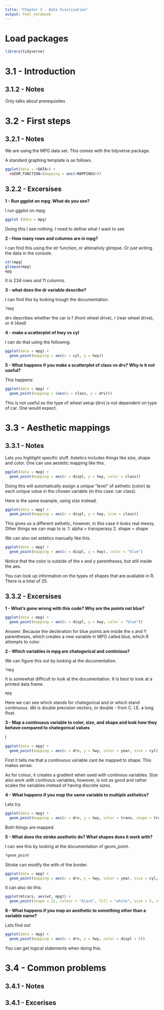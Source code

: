 ```yaml
---
title: "Chapter 3 - Data Visulisation"
output: html_notebook
---
```

# Load packages
```r
library(tidyverse)
```


# 3.1 - Introduction
## 3.1.2 - Notes
Only talks about prerequisites

# 3.2 - First steps
## 3.2.1 - Notes
We are using the MPG data set. This comes with the tidyverse package.

A standard graphing template is as follows.

```r
ggplot(data = <DATA>) +
  <GEOM_FUNCTION>(mapping = aes(<MAPPINGS>))
```

## 3.2.2 - Excersises
**1 - Run ggplot on mpg. What do you see?**

I run ggplot on mpg:

```r
ggplot (data = mpg)
```

Doing this I see nothing. I need to define what I want to see

**2 - How many rows and columns are in mpg?**

I can find this using the str function, or altenativly glimpse. Or just writing the data in the console.

```r
str(mpg)
glimpse(mpg)
mpg
```


It is 234 rows and 11 columns.

**3 - what does the dr variable describe?**

I can find this by looking trough the documentation.
```r
?mpg
```

drv describes whether the car is f (front wheel drive), r (rear wheel drive), or 4 (4wd)

**4 - make a scatterplot of hwy vs cyl**

I can do that using the following.
```r
ggplot(data = mpg) +
  geom_point(mapping = aes(x = cyl, y = hwy))
```

**5 - What happens if you make a scatterplot of class vs drv? Why is it not useful?**

This happens:
```r
ggplot(data = mpg) +
  geom_point(mapping = (aes(x = class, y = drv)))
```

This is not useful as the type of wheel setup (drv) is not dependent on type of car. One would expect.


# 3.3 - Aesthetic mappings
## 3.3.1 - Notes
Lets you highlight specific stuff. Astetics includes things like size, shape and color. One can use aestetic mapping like this.
```r
ggplot(data = mpg) + 
  geom_point(mapping = aes(x = displ, y = hwy, color = class))
```

Doing this will automatically assign a unique "level" of asthetic (color) tp each unique value in the chosen variable (in this case: car class).

Here is the same example, using size instead.
```r
ggplot(data = mpg) + 
  geom_point(mapping = aes(x = displ, y = hwy, size = class))
```
 This gives us a different asthetic, however, in this case it looks real messy. Other things we can map to is:
 1. alpha = transperasy
 2. shape = shape
 
 We can also set astetics manually like this.

```r
ggplot(data = mpg) + 
  geom_point(mapping = aes(x = displ, y = hwy), color = "blue")
```
Notice that the color is outside of the x and y parentheses, but still inside the aes.
 
You can look up information on the types of shapes that are avaliable in R. There is a total of 25.
 
## 3.3.2 - Excersises
**1 - What's gone wrong with this code? Why are the points not blue?**
```r
ggplot(data = mpg) + 
  geom_point(mapping = aes(x = displ, y = hwy, color = "blue"))
```
Answer: Because the decleration for blue points are inside the x and Y parentheses, which creates a new variable in MPG called blue, which R attempts to color.

**2 - Which variables in mpg are chatogorical and continious?**

We can figure this out by looking at the documentation.
```r
?mpg
```

It is somewhat difficult to look at the documentation. It is best to look at a printed data frame.
```r
mpg
```

Here we can see <chr> which stands for chategorical and <dbl> or <int> which stand continuous. dbl is double precision vectors, or double - from C. I.E. a long float.

**3 - Map a continuous variable to color, size, and shape and look how they behave compared to chategorical values**

I 
```r
ggplot(data = mpg) +
  geom_point(mapping = aes(x = drv, y = hwy, color = year, size = cyl))
```
First it tells me that a continuous variable cant be mapped to shape. This makes sense.

As for colour, it creates a gradient when used with continous variables. Size also work with continous variables, however, is not as good and rather scales the variables instead of having discrete sizes.


**4 - What happens if you map the same variable to multiple asthetics?**

Lets try.

```r
ggplot(data = mpg) +
  geom_point(mapping = aes(x = drv, y = hwy, color = trans, shape = trans))
```
Both things are mapped.

**5 - What does the stroke aesthetic do? What shapes does it work with?**

I can see this by looking at the documentation of geom_point.
```r
?geom_point
```


Stroke can modify the with of the border.
```r
ggplot(data = mpg) +
  geom_point(mapping = aes(x = drv, y = hwy, color = year, size = cyl, stroke = cyl))
```
It can also do this:
```r
ggplot(mtcars, aes(wt, mpg)) +
  geom_point(shape = 21, colour = "black", fill = "white", size = 5, stroke = 5)
```


**6 - What happens if you map an aesthetic to something other than a variable name?**

Lets find out

```r
ggplot(data = mpg) +
  geom_point(mapping = aes(x = drv, y = hwy, color = displ < 5))
```

You can get logical statements when doing this.

# 3.4 - Common problems
## 3.4.1 - Notes

## 3.4.1 - Excerises

